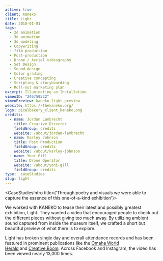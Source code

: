```yaml
---
active: true
client: Kaneko
title: Light
date: 2018-01-01
tags:
  - 2d animation
  - 3d animation
  - 3d modeling
  - Copywriting
  - film production
  - Post-production
  - Drone / Aerial videography
  - Set Design
  - Sound design
  - Color grading
  - Creative concepting
  - Scripting & storyboarding
  - Roll-out marketing plan
excerpt: Illuminating an Installation
vimeoID: "246759522"
vimeoPreview: kaneko-light-preview
website: https://thekaneko.org/
logo: pixelbakery_client_kaneko.png
credits:
  - name: Jordan Lambrecht
    title: Creative Director
    fieldGroup: credits
    website: /about/jordan-lambrecht
  - name: Karley Johnson
    title: Post Production
    fieldGroup: credits
    website: /about/karley-johnson
  - name: Yoni Gill
    title: Drone Operator
    website: /about/yoni-gill
    fieldGroup: credits
type: _caseStudies
slug: light
---
```


<CaseStudiesIntro title={'Through poetry and visuals we were able to capture the essence of this one-of-a-kind exhibition'}>

We worked with KANEKO to tease their latest and possibly greatest exhibition, Light. They wanted a video that encouraged people to check out the different pieces without giving too much away. By utilizing ambient sound captured from inside the museum itself, we crafted a short but beautiful preview of what there is to explore.

Light has broken single day and overall attendance records and has been featured in prominent publications like the [Omaha World Herald](https://www.omaha.com/) and [Creative Boom](https://www.creativeboom.com/). Across Facebook and Instagram, the video has been viewed nearly 13,000 times.

</CaseStudiesIntro>
